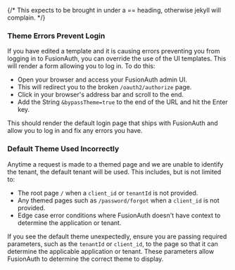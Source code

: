 
{/*  This expects to be brought in under a == heading, otherwise jekyll will complain. */}

### Theme Errors Prevent Login

If you have edited a template and it is causing errors preventing you from logging in to FusionAuth, you can override the use of the UI templates. This will render a form allowing you to log in. To do this: 

* Open your browser and access your FusionAuth admin UI. 
* This will redirect you to the broken `/oauth2/authorize` page. 
* Click in your browser's address bar and scroll to the end. 
* Add the String `&bypassTheme=true` to the end of the URL and hit the Enter key. 

This should render the default login page that ships with FusionAuth and allow you to log in and fix any errors you have.

### Default Theme Used Incorrectly

Anytime a request is made to a themed page and we are unable to identify the tenant, the default tenant will be used. This includes, but is not limited to:

* The root page `/` when a `client_id` or `tenantId` is not provided.
* Any themed pages such as `/password/forgot` when a `client_id` is not provided.
* Edge case error conditions where FusionAuth doesn't have context to determine the application or tenant.

If you see the default theme unexpectedly, ensure you are passing required parameters, such as the `tenantId` or `client_id`, to the page so that it can determine the applicable application or tenant. These parameters allow FusionAuth to determine the correct theme to display.

